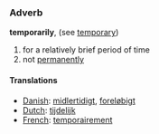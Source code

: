 ===Adverb===
'''temporarily''', (see [[temporary]])

#for a relatively brief period of time
#not [[permanently]]

====Translations====
*[[Danish]]: [[midlertidigt]], [[foreløbigt]]
*[[Dutch]]: [[tijdelijk]]
*[[French]]: [[temporairement]]